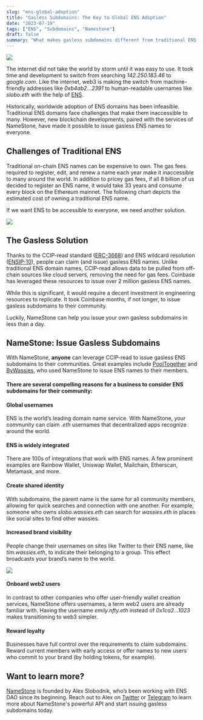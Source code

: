 ```yaml
---
slug: "ens-global-adoption"
title: "Gasless Subdomains: The Key to Global ENS Adoption"
date: "2023-07-19"
tags: ["ENS", "Subdomains", "Namestone"]
draft: false
summary: "What makes gasless subdomains different from traditional ENS names, and how NameStone makes issuing them possible for everyone. "
---
```


![](https://hackmd.io/_uploads/ryel6zycn.png)

The internet did not take the world by storm until it was easy to use.
It took time and development to switch from searching _142.250.183.46_ to _google.com_.
Like the internet, web3 is making the switch from machine-friendly addresses
like _0xb4ab2…2391_ to human-readable usernames like _slobo.eth_ with the help of [ENS](https://docs.ens.domains/).

Historically, worldwide adoption of ENS domains has been infeasible.
Traditional ENS domains face challenges that make them inaccessible to many.
However, new blockchain developments, paired with the services of NameStone, have made
it possible to issue gasless ENS names to everyone.

## Challenges of Traditional ENS

Traditional on-chain ENS names can be expensive to own. The gas fees required to register,
edit, and renew a name each year make it inaccessible to many around the world.
In addition to pricey gas fees, if all 8 billion of us decided to register an ENS name,
it would take 33 years and consume every block on the Ethereum mainnet. The following chart depicts the estimated
cost of owning a traditional ENS name.

If we want ENS to be accessible to everyone, we need another solution.

![](https://hackmd.io/_uploads/Hk2gb7yq2.png)

## The Gasless Solution

Thanks to the CCIP-read standard ([ERC-3668](https://eips.ethereum.org/EIPS/eip-3668))
and ENS wildcard resolution ([ENSIP-10](https://docs.ens.domains/ens-improvement-proposals/ensip-10-wildcard-resolution)),
people can claim (and issue) gasless ENS names. Unlike traditional ENS domain names, CCIP-read allows data to be pulled from
off-chain sources like cloud servers, removing the need for gas fees. Coinbase has leveraged these resources to issue over 2
million gasless ENS names.

While this is significant, it would require a decent investment in engineering
resources to replicate. It took Coinbase months, if not longer, to issue gasless
subdomains to their community.

Luckily, NameStone can help you issue your own gasless subdomains in less than a day.

## NameStone: Issue Gasless Subdomains

With NameStone, **anyone** can leverage CCIP-read to issue gasless ENS subdomains to their communities.
Great examples include [PoolTogether](https://pooltogether.com/) and [ByWassies](https://www.bywassies.com/),
who used NameStone to issue ENS names to their members.

#### There are several compelling reasons for a business to consider ENS subdomains for their community:

#### Global usernames

ENS is the world’s leading domain name service. With NameStone, your community
can claim _.eth_ usernames that decentralized apps recognize around the world.

#### ENS is widely integrated

There are 100s of integrations that work with ENS names.
A few prominent examples are Rainbow Wallet, Uniswap Wallet, Mailchain, Etherscan, Metamask, and more.

#### Create shared identity

With subdomains, the parent name is the same for all
community members, allowing for quick searches and connection with one another. For example,
someone who owns _slobo.wassies.eth_ can search for _wassies.eth_ in places like social sites to
find other wassies.

#### Increased brand visibility

People change their usernames on sites like Twitter to their ENS name,
like _tim.wassies.eth_, to indicate their belonging to a group. This effect broadcasts your brand’s
name to the world.

![](https://hackmd.io/_uploads/B1vU0zJch.png)

#### Onboard web2 users

In contrast to other companies who offer user-friendly wallet creation services,
NameStone offers usernames, a term web2 users are already familiar with. Having the username _emily.nfty.eth_ instead
of _0x1ca2…1023_ makes transitioning to web3 simpler.

#### Reward loyalty

Businesses have full control over the requirements to claim subdomains.
Reward current members with early access or offer names to new users who commit to your brand
(by holding tokens, for example).

## Want to learn more?

[NameStone](https://namestone.com) is founded by Alex Slobodnik, who’s been working with ENS DAO since its beginning.
Reach out to Alex on [Twitter](https://twitter.com/AlexSlobodnik) or [Telegram](https://t.me/superslobo) to
learn more about NameStone's powerful API and start issuing gasless subdomains today.
